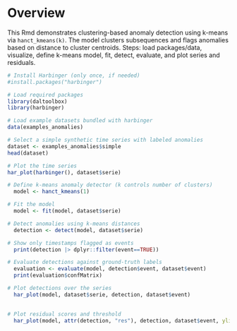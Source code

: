 # Overview

This Rmd demonstrates clustering-based anomaly detection using k-means via `hanct_kmeans(k)`. The model clusters subsequences and flags anomalies based on distance to cluster centroids. Steps: load packages/data, visualize, define k-means model, fit, detect, evaluate, and plot series and residuals.

```r
# Install Harbinger (only once, if needed)
#install.packages("harbinger")
```

```r
# Load required packages
library(daltoolbox)
library(harbinger) 
```

```r
# Load example datasets bundled with harbinger
data(examples_anomalies)
```

```r
# Select a simple synthetic time series with labeled anomalies
dataset <- examples_anomalies$simple
head(dataset)
```

```r
# Plot the time series
har_plot(harbinger(), dataset$serie)
```

```r
# Define k-means anomaly detector (k controls number of clusters)
  model <- hanct_kmeans(1)
```

```r
# Fit the model
  model <- fit(model, dataset$serie)
```

```r
# Detect anomalies using k-means distances
  detection <- detect(model, dataset$serie)
```

```r
# Show only timestamps flagged as events
  print(detection |> dplyr::filter(event==TRUE))
```

```r
# Evaluate detections against ground-truth labels
  evaluation <- evaluate(model, detection$event, dataset$event)
  print(evaluation$confMatrix)
```

```r
# Plot detections over the series
  har_plot(model, dataset$serie, detection, dataset$event)
  
```

```r
# Plot residual scores and threshold
  har_plot(model, attr(detection, "res"), detection, dataset$event, yline = attr(detection, "threshold"))
  
```
